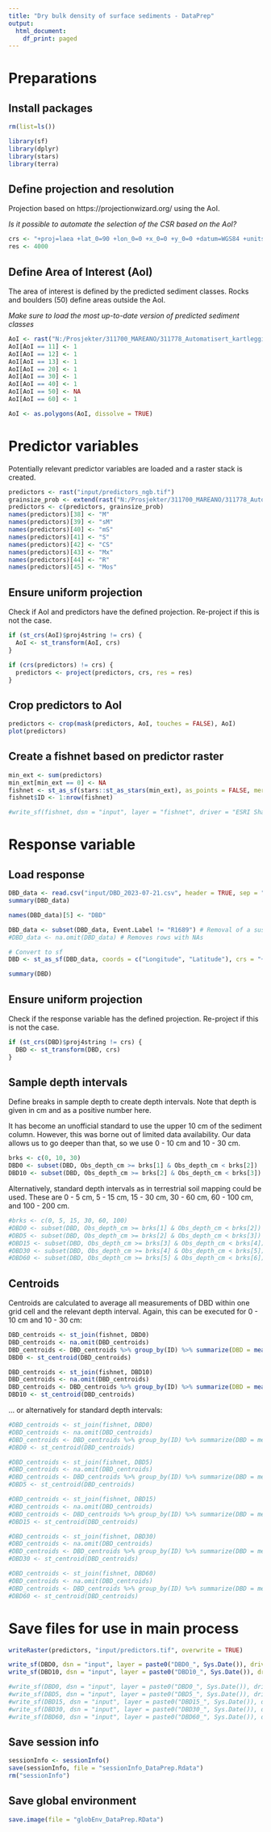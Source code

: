 ```yaml
---
title: "Dry bulk density of surface sediments - DataPrep"
output:
  html_document:
    df_print: paged
---
```


# Preparations

## Install packages

```r
rm(list=ls())

library(sf)
library(dplyr)
library(stars)
library(terra)
```


## Define projection and resolution

Projection based on https://projectionwizard.org/ using the AoI.

*Is it possible to automate the selection of the CSR based on the AoI?*

```r
crs <- "+proj=laea +lat_0=90 +lon_0=0 +x_0=0 +y_0=0 +datum=WGS84 +units=m +no_defs" 
res <- 4000
```


## Define Area of Interest (AoI)

The area of interest is defined by the predicted sediment classes. Rocks and boulders (50) define areas outside the AoI.

*Make sure to load the most up-to-date version of predicted sediment classes*

```r
AoI <- rast("N:/Prosjekter/311700_MAREANO/311778_Automatisert_kartlegging/Kornstørrelse/R/GrainSize/output/GrainSizeReg_folk8_classes_2023-06-28.tif")
AoI[AoI == 11] <- 1
AoI[AoI == 12] <- 1
AoI[AoI == 13] <- 1
AoI[AoI == 20] <- 1
AoI[AoI == 30] <- 1
AoI[AoI == 40] <- 1
AoI[AoI == 50] <- NA
AoI[AoI == 60] <- 1

AoI <- as.polygons(AoI, dissolve = TRUE)
```


# Predictor variables

Potentially relevant predictor variables are loaded and a raster stack is created.

```r
predictors <- rast("input/predictors_ngb.tif")
grainsize_prob <- extend(rast("N:/Prosjekter/311700_MAREANO/311778_Automatisert_kartlegging/Kornstørrelse/R/Grainsize/output/GrainSizeReg_folk8_probabilities_2023-06-28.tif"), predictors)
predictors <- c(predictors, grainsize_prob)
names(predictors)[38] <- "M"
names(predictors)[39] <- "sM"
names(predictors)[40] <- "mS"
names(predictors)[41] <- "S"
names(predictors)[42] <- "CS"
names(predictors)[43] <- "Mx"
names(predictors)[44] <- "R"
names(predictors)[45] <- "Mos"
```


## Ensure uniform projection

Check if AoI and predictors have the defined projection. Re-project if this is not the case.

```r
if (st_crs(AoI)$proj4string != crs) {
  AoI <- st_transform(AoI, crs)
}

if (crs(predictors) != crs) {
  predictors <- project(predictors, crs, res = res)
}
```


## Crop predictors to AoI

```r
predictors <- crop(mask(predictors, AoI, touches = FALSE), AoI)
plot(predictors)
```


## Create a fishnet based on predictor raster

```r
min_ext <- sum(predictors)
min_ext[min_ext == 0] <- NA
fishnet <- st_as_sf(stars::st_as_stars(min_ext), as_points = FALSE, merge = FALSE)
fishnet$ID <- 1:nrow(fishnet)

#write_sf(fishnet, dsn = "input", layer = "fishnet", driver = "ESRI Shapefile")
```


# Response variable

## Load response

```r
DBD_data <- read.csv("input/DBD_2023-07-21.csv", header = TRUE, sep = ",")
summary(DBD_data)

names(DBD_data)[5] <- "DBD"

DBD_data <- subset(DBD_data, Event.Label != "R1689") # Removal of a suspicious station
#DBD_data <- na.omit(DBD_data) # Removes rows with NAs

# Convert to sf
DBD <- st_as_sf(DBD_data, coords = c("Longitude", "Latitude"), crs = "+proj=longlat +datum=WGS84 +no_defs")

summary(DBD)
```


## Ensure uniform projection

Check if the response variable has the defined projection. Re-project if this is not the case.

```r
if (st_crs(DBD)$proj4string != crs) {
  DBD <- st_transform(DBD, crs)
}
```


## Sample depth intervals

Define breaks in sample depth to create depth intervals. Note that depth is given in cm and as a positive number here.

It has become an unofficial standard to use the upper 10 cm of the sediment column. However, this was borne out of limited data availability. Our data allows us to go deeper than that, so we use 0 - 10 cm and 10 - 30 cm.

```r
brks <- c(0, 10, 30)
DBD0 <- subset(DBD, Obs_depth_cm >= brks[1] & Obs_depth_cm < brks[2])
DBD10 <- subset(DBD, Obs_depth_cm >= brks[2] & Obs_depth_cm < brks[3])
```


Alternatively, standard depth intervals as in terrestrial soil mapping could be used. These are 0 - 5 cm, 5 - 15 cm, 15 - 30 cm, 30 - 60 cm, 60 - 100 cm, and 100 - 200 cm.

```r
#brks <- c(0, 5, 15, 30, 60, 100)
#DBD0 <- subset(DBD, Obs_depth_cm >= brks[1] & Obs_depth_cm < brks[2])
#DBD5 <- subset(DBD, Obs_depth_cm >= brks[2] & Obs_depth_cm < brks[3])
#DBD15 <- subset(DBD, Obs_depth_cm >= brks[3] & Obs_depth_cm < brks[4])
#DBD30 <- subset(DBD, Obs_depth_cm >= brks[4] & Obs_depth_cm < brks[5])
#DBD60 <- subset(DBD, Obs_depth_cm >= brks[5] & Obs_depth_cm < brks[6])
```


## Centroids

Centroids are calculated to average all measurements of DBD within one grid cell and the relevant depth interval. Again, this can be executed for 0 - 10 cm and 10 - 30 cm:

```r
DBD_centroids <- st_join(fishnet, DBD0)
DBD_centroids <- na.omit(DBD_centroids)
DBD_centroids <- DBD_centroids %>% group_by(ID) %>% summarize(DBD = mean(DBD, na.rm = TRUE))
DBD0 <- st_centroid(DBD_centroids)

DBD_centroids <- st_join(fishnet, DBD10)
DBD_centroids <- na.omit(DBD_centroids)
DBD_centroids <- DBD_centroids %>% group_by(ID) %>% summarize(DBD = mean(DBD, na.rm = TRUE))
DBD10 <- st_centroid(DBD_centroids)
```

... or alternatively for standard depth intervals:

```r
#DBD_centroids <- st_join(fishnet, DBD0)
#DBD_centroids <- na.omit(DBD_centroids)
#DBD_centroids <- DBD_centroids %>% group_by(ID) %>% summarize(DBD = mean(DBD, na.rm = #TRUE))
#DBD0 <- st_centroid(DBD_centroids)

#DBD_centroids <- st_join(fishnet, DBD5)
#DBD_centroids <- na.omit(DBD_centroids)
#DBD_centroids <- DBD_centroids %>% group_by(ID) %>% summarize(DBD = mean(DBD, na.rm = #TRUE))
#DBD5 <- st_centroid(DBD_centroids)

#DBD_centroids <- st_join(fishnet, DBD15)
#DBD_centroids <- na.omit(DBD_centroids)
#DBD_centroids <- DBD_centroids %>% group_by(ID) %>% summarize(DBD = mean(DBD, na.rm = #TRUE))
#DBD15 <- st_centroid(DBD_centroids)

#DBD_centroids <- st_join(fishnet, DBD30)
#DBD_centroids <- na.omit(DBD_centroids)
#DBD_centroids <- DBD_centroids %>% group_by(ID) %>% summarize(DBD = mean(DBD, na.rm = #TRUE))
#DBD30 <- st_centroid(DBD_centroids)

#DBD_centroids <- st_join(fishnet, DBD60)
#DBD_centroids <- na.omit(DBD_centroids)
#DBD_centroids <- DBD_centroids %>% group_by(ID) %>% summarize(DBD = mean(DBD, na.rm = #TRUE))
#DBD60 <- st_centroid(DBD_centroids)
```


# Save files for use in main process

```r
writeRaster(predictors, "input/predictors.tif", overwrite = TRUE)
```


```r
write_sf(DBD0, dsn = "input", layer = paste0("DBD0_", Sys.Date()), driver = "ESRI Shapefile")
write_sf(DBD10, dsn = "input", layer = paste0("DBD10_", Sys.Date()), driver = "ESRI Shapefile")
```


```r
#write_sf(DBD0, dsn = "input", layer = paste0("DBD0_", Sys.Date()), driver = "ESRI Shapefile")
#write_sf(DBD5, dsn = "input", layer = paste0("DBD5_", Sys.Date()), driver = "ESRI Shapefile")
#write_sf(DBD15, dsn = "input", layer = paste0("DBD15_", Sys.Date()), driver = "ESRI Shapefile")
#write_sf(DBD30, dsn = "input", layer = paste0("DBD30_", Sys.Date()), driver = "ESRI Shapefile")
#write_sf(DBD60, dsn = "input", layer = paste0("DBD60_", Sys.Date()), driver = "ESRI Shapefile")
```


## Save session info

```r
sessionInfo <- sessionInfo()
save(sessionInfo, file = "sessionInfo_DataPrep.Rdata")
rm("sessionInfo")
```


## Save global environment

```r
save.image(file = "globEnv_DataPrep.RData")
```

